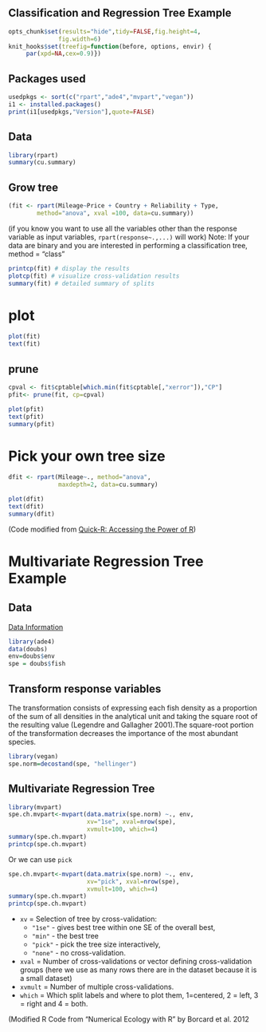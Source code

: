 Classification and Regression Tree Example
----------------------------------------------

```r
opts_chunk$set(results="hide",tidy=FALSE,fig.height=4,
              fig.width=6)
knit_hooks$set(treefig=function(before, options, envir) {
     par(xpd=NA,cex=0.9)})
```

## Packages used
```r
usedpkgs <- sort(c("rpart","ade4","mvpart","vegan"))
i1 <- installed.packages()
print(i1[usedpkgs,"Version"],quote=FALSE)
```

## Data

```r
library(rpart)
summary(cu.summary)
```

## Grow tree

```r
(fit <- rpart(Mileage~Price + Country + Reliability + Type,
        method="anova", xval =100, data=cu.summary))
```
(if you know you want to use all the variables other than
the response variable as input variables,
`rpart(response~.,...)` will work)
Note: If your data are binary and you are interested in performing a classification tree, method = “class”

```r
printcp(fit) # display the results
plotcp(fit) # visualize cross-validation results
summary(fit) # detailed summary of splits
```

# plot
```r
plot(fit)
text(fit)
```

## prune

```r
cpval <- fit$cptable[which.min(fit$cptable[,"xerror"]),"CP"]
pfit<- prune(fit, cp=cpval)
```

```r
plot(pfit)
text(pfit)
summary(pfit)
```

# Pick your own tree size

```r
dfit <- rpart(Mileage~., method="anova", 
              maxdepth=2, data=cu.summary)
```

```r
plot(dfit)
text(dfit)
summary(dfit)
```

(Code modified from [Quick-R: Accessing the Power of R](http://www.statmethods.net))

# Multivariate Regression Tree Example

## Data 

[Data Information](http://www.inside-r.org/packages/cran/ade4/docs/doubs)

```r
library(ade4)
data(doubs)
env=doubs$env
spe = doubs$fish
```

## Transform response variables

The transformation consists of expressing each fish density as a proportion of the sum of all densities in the analytical unit and taking the square root of the resulting value (Legendre and Gallagher 2001).The square-root portion of the transformation decreases the importance of the most abundant species.

```r
library(vegan)
spe.norm=decostand(spe, "hellinger")
```

## Multivariate Regression Tree 

```r
library(mvpart)
spe.ch.mvpart<-mvpart(data.matrix(spe.norm) ~., env,  
                      xv="1se", xval=nrow(spe), 
                      xvmult=100, which=4)
summary(spe.ch.mvpart)
printcp(spe.ch.mvpart)
```

Or we can use `pick`
```r
spe.ch.mvpart<-mvpart(data.matrix(spe.norm) ~., env,  
                      xv="pick", xval=nrow(spe), 
                      xvmult=100, which=4)
summary(spe.ch.mvpart)
printcp(spe.ch.mvpart)
```

* `xv` = Selection of tree by cross-validation: 
    * `"1se"` - gives best tree within one SE of the overall best,
    * `"min"` - the best tree
    * `"pick"` - pick the tree size interactively, 
    * `"none"` - no cross-validation.
* `xval` = Number of cross-validations or vector defining cross-validation groups (here we use as many rows there are in the dataset because it is a small dataset)
* `xvmult` = Number of multiple cross-validations.
* `which` = Which split labels and where to plot them, 1=centered, 2 = left, 3 = right and 4 = both.

(Modified R Code from “Numerical Ecology with R” by Borcard et al. 2012

